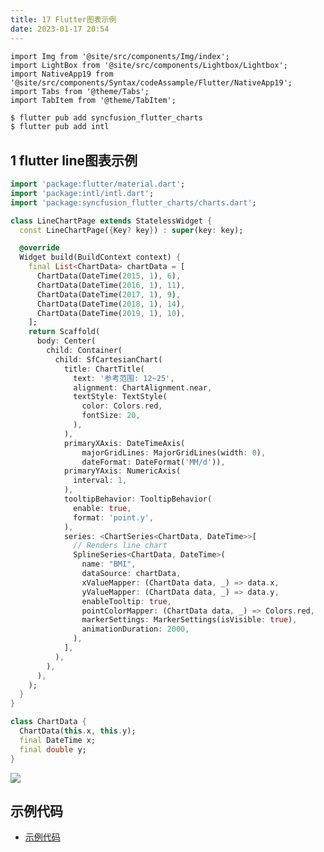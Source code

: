 ```yaml
---
title: 17 Flutter图表示例
date: 2023-01-17 20:54
---
```


```mdx-code-block
import Img from '@site/src/components/Img/index';
import LightBox from '@site/src/components/Lightbox/Lightbox';
import NativeApp19 from '@site/src/components/Syntax/codeAssample/Flutter/NativeApp19';
import Tabs from '@theme/Tabs';
import TabItem from '@theme/TabItem';

```

```bash title="安装相关依赖"
$ flutter pub add syncfusion_flutter_charts  
$ flutter pub add intl
```

## 1 flutter line图表示例

```dart
import 'package:flutter/material.dart';
import 'package:intl/intl.dart';
import 'package:syncfusion_flutter_charts/charts.dart';

class LineChartPage extends StatelessWidget {
  const LineChartPage({Key? key}) : super(key: key);

  @override
  Widget build(BuildContext context) {
    final List<ChartData> chartData = [
      ChartData(DateTime(2015, 1), 6),
      ChartData(DateTime(2016, 1), 11),
      ChartData(DateTime(2017, 1), 9),
      ChartData(DateTime(2018, 1), 14),
      ChartData(DateTime(2019, 1), 10),
    ];
    return Scaffold(
      body: Center(
        child: Container(
          child: SfCartesianChart(
            title: ChartTitle(
              text: '参考范围: 12~25',
              alignment: ChartAlignment.near,
              textStyle: TextStyle(
                color: Colors.red,
                fontSize: 20,
              ),
            ),
            primaryXAxis: DateTimeAxis(
                majorGridLines: MajorGridLines(width: 0),
                dateFormat: DateFormat('MM/d')),
            primaryYAxis: NumericAxis(
              interval: 1,
            ),
            tooltipBehavior: TooltipBehavior(
              enable: true,
              format: 'point.y',
            ),
            series: <ChartSeries<ChartData, DateTime>>[
              // Renders line chart
              SplineSeries<ChartData, DateTime>(
                name: "BMI",
                dataSource: chartData,
                xValueMapper: (ChartData data, _) => data.x,
                yValueMapper: (ChartData data, _) => data.y,
                enableTooltip: true,
                pointColorMapper: (ChartData data, _) => Colors.red,
                markerSettings: MarkerSettings(isVisible: true),
                animationDuration: 2000,
              ),
            ],
          ),
        ),
      ),
    );
  }
}

class ChartData {
  ChartData(this.x, this.y);
  final DateTime x;
  final double y;
}

```

![](https://qiniu.wuchuheng.com/image/WX20230120-110136%402x.png)

## 示例代码 

* [示例代码](https://github.com/wuchuhengtools/flutter_chart_example)
